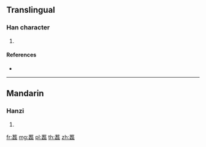 {{character info/new}}
==Translingual==

===Han character===
{{Han char|rn=140|rad=艸|as=15|sn=21|four=44661|canj=TMRR}}

# {{defn|Han|sort=艸15}}

====References====
* {{Han ref|kx=1065.390|dkj=32333|dj=1530.280|hdz=53318.130|uh=85DE|ud=34270|bh=F2D9|bd=62169}}

----

==Mandarin==

===Hanzi===
{{cmn-hanzi|pin=[[lǎ]] ([[la3]])|wg=la<sup>3</sup>}}

# {{defn|lang=cmn|sort=艸15}}

[[fr:藞]]
[[mg:藞]]
[[pl:藞]]
[[th:藞]]
[[zh:藞]]